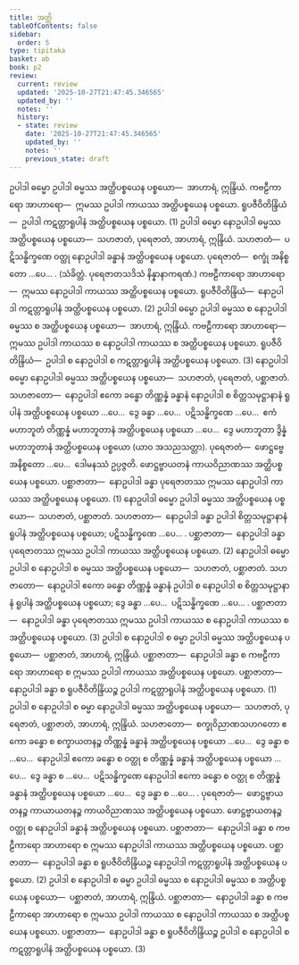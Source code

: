 ```yaml
---
title: အတ္ထိ
tableOfContents: false
sidebar:
  order: 5
type: tipitaka
basket: ab
book: p2
review:
  current: review
  updated: '2025-10-27T21:47:45.346565'
  updated_by: ''
  notes: ''
  history:
  - state: review
    date: '2025-10-27T21:47:45.346565'
    updated_by: ''
    notes: ''
    previous_state: draft
---
```



<ReviewStatus review={frontmatter.review} showDetails={true} />

<HypothesisAnnotation frontmatter={frontmatter} />

<DynamicBreadcrumb />

<Division number="407" book="p2" e="ch" v="38" p="533">

<Paragraph number="3350" book="p2">
ဥပါဒါ ဓမ္မော ဥပါဒါ ဓမ္မဿ အတ္ထိပစ္စယေန ပစ္စယော—  အာဟာရံ, ဣန္ဒြိယံ. <Emphasis>ကဗဠီကာရော အာဟာရော</Emphasis>—  ဣမဿ ဥပါဒါ ကာယဿ အတ္ထိပစ္စယေန ပစ္စယော. <Emphasis>ရူပဇီဝိတိန္ဒြိယံ</Emphasis>—  ဥပါဒါ ကဋတ္တာရူပါနံ အတ္ထိပစ္စယေန ပစ္စယော. (1)
</Paragraph>

<Paragraph number="3351" book="p2">
ဥပါဒါ ဓမ္မော နောဥပါဒါ ဓမ္မဿ အတ္ထိပစ္စယေန ပစ္စယော—  သဟဇာတံ, ပုရေဇာတံ, အာဟာရံ, ဣန္ဒြိယံ. <Emphasis>သဟဇာတံ</Emphasis>—  ပဋိသန္ဓိက္ခဏေ ဝတ္ထု နောဥပါဒါ ခန္ဓာနံ အတ္ထိပစ္စယေန ပစ္စယော. <Emphasis>ပုရေဇာတံ</Emphasis>—  စက္ခုံ အနိစ္စတော …ပေ… . (သံခိတ္တံ. ပုရေဇာတသဒိသံ နိန္နာနာကရဏံ.) <Emphasis>ကဗဠီကာရော အာဟာရော</Emphasis>—  ဣမဿ နောဥပါဒါ ကာယဿ အတ္ထိပစ္စယေန ပစ္စယော. <Emphasis>ရူပဇီဝိတိန္ဒြိယံ</Emphasis>—  နောဥပါဒါ ကဋတ္တာရူပါနံ အတ္ထိပစ္စယေန ပစ္စယော. (2)
</Paragraph>

<Paragraph number="3352" book="p2">
ဥပါဒါ ဓမ္မော ဥပါဒါ ဓမ္မဿ စ နောဥပါဒါ ဓမ္မဿ စ အတ္ထိပစ္စယေန ပစ္စယော—  အာဟာရံ, ဣန္ဒြိယံ. <Emphasis>ကဗဠီကာရော အာဟာရော</Emphasis>—  ဣမဿ ဥပါဒါ ကာယဿ စ နောဥပါဒါ ကာယဿ စ အတ္ထိပစ္စယေန ပစ္စယော. <Emphasis>ရူပဇီဝိတိန္ဒြိယံ</Emphasis>—  ဥပါဒါ စ နောဥပါဒါ စ ကဋတ္တာရူပါနံ အတ္ထိပစ္စယေန ပစ္စယော. (3)
</Paragraph>

</Division>
<Division number="408" book="p2" e="ch" v="38" p="533">

<Paragraph number="3353" book="p2">
နောဥပါဒါ ဓမ္မော နောဥပါဒါ ဓမ္မဿ အတ္ထိပစ္စယေန ပစ္စယော—  သဟဇာတံ, ပုရေဇာတံ, ပစ္ဆာဇာတံ. <Emphasis>သဟဇာတော</Emphasis>—  နောဥပါဒါ ဧကော ခန္ဓော တိဏ္ဏန္နံ ခန္ဓာနံ နောဥပါဒါ စ စိတ္တသမုဋ္ဌာနာနံ ရူပါနံ အတ္ထိပစ္စယေန ပစ္စယော …ပေ…  ဒွေ ခန္ဓာ …ပေ…  ပဋိသန္ဓိက္ခဏေ …ပေ…  ဧကံ မဟာဘူတံ တိဏ္ဏန္နံ မဟာဘူတာနံ အတ္ထိပစ္စယေန ပစ္စယော …ပေ…  ဒွေ မဟာဘူတာ ဒွိန္နံ မဟာဘူတာနံ အတ္ထိပစ္စယေန ပစ္စယော (ယာဝ အသညသတ္တာ). <Emphasis>ပုရေဇာတံ</Emphasis>—  ဖောဋ္ဌဗ္ဗေ အနိစ္စတော …ပေ…  ဒေါမနဿံ ဥပ္ပဇ္ဇတိ. ဖောဋ္ဌဗ္ဗာယတနံ ကာယဝိညာဏဿ အတ္ထိပစ္စယေန ပစ္စယော. <Emphasis>ပစ္ဆာဇာတာ</Emphasis>—  နောဥပါဒါ ခန္ဓာ ပုရေဇာတဿ ဣမဿ နောဥပါဒါ ကာယဿ အတ္ထိပစ္စယေန ပစ္စယော. (1)
</Paragraph>

<Paragraph number="3354" book="p2">
နောဥပါဒါ ဓမ္မော ဥပါဒါ ဓမ္မဿ အတ္ထိပစ္စယေန ပစ္စယော—  သဟဇာတံ, ပစ္ဆာဇာတံ. <Emphasis>သဟဇာတာ</Emphasis>—  နောဥပါဒါ ခန္ဓာ ဥပါဒါ စိတ္တသမုဋ္ဌာနာနံ ရူပါနံ အတ္ထိပစ္စယေန ပစ္စယော; ပဋိသန္ဓိက္ခဏေ …ပေ… . <Emphasis>ပစ္ဆာဇာတာ</Emphasis>—  နောဥပါဒါ ခန္ဓာ ပုရေဇာတဿ ဣမဿ ဥပါဒါ ကာယဿ အတ္ထိပစ္စယေန ပစ္စယော. (2)
</Paragraph>

<Paragraph number="3355" book="p2">
နောဥပါဒါ ဓမ္မော ဥပါဒါ စ နောဥပါဒါ စ ဓမ္မဿ အတ္ထိပစ္စယေန ပစ္စယော—  သဟဇာတံ, ပစ္ဆာဇာတံ. <Emphasis>သဟဇာတော</Emphasis>—  နောဥပါဒါ ဧကော ခန္ဓော တိဏ္ဏန္နံ ခန္ဓာနံ ဥပါဒါ စ နောဥပါဒါ စ စိတ္တသမုဋ္ဌာနာနံ ရူပါနံ အတ္ထိပစ္စယေန ပစ္စယော; ဒွေ ခန္ဓာ …ပေ…  ပဋိသန္ဓိက္ခဏေ …ပေ… . <Emphasis>ပစ္ဆာဇာတာ</Emphasis>—  နောဥပါဒါ ခန္ဓာ ပုရေဇာတဿ ဣမဿ ဥပါဒါ ကာယဿ စ နောဥပါဒါ ကာယဿ စ အတ္ထိပစ္စယေန ပစ္စယော. (3)
</Paragraph>

</Division>
<Division number="409" book="p2" e="ch" v="38" p="534">

<Paragraph number="3356" book="p2">
ဥပါဒါ စ နောဥပါဒါ စ ဓမ္မာ ဥပါဒါ ဓမ္မဿ အတ္ထိပစ္စယေန ပစ္စယော—  ပစ္ဆာဇာတံ, အာဟာရံ, ဣန္ဒြိယံ. <Emphasis>ပစ္ဆာဇာတာ</Emphasis>—  နောဥပါဒါ ခန္ဓာ စ ကဗဠီကာရော အာဟာရော စ ဣမဿ ဥပါဒါ ကာယဿ အတ္ထိပစ္စယေန ပစ္စယော. <Emphasis>ပစ္ဆာဇာတာ</Emphasis>—  နောဥပါဒါ ခန္ဓာ စ ရူပဇီဝိတိန္ဒြိယဉ္စ ဥပါဒါ ကဋတ္တာရူပါနံ အတ္ထိပစ္စယေန ပစ္စယော. (1)
</Paragraph>

<Paragraph number="3357" book="p2">
ဥပါဒါ စ နောဥပါဒါ စ ဓမ္မာ နောဥပါဒါ ဓမ္မဿ အတ္ထိပစ္စယေန ပစ္စယော—  သဟဇာတံ, ပုရေဇာတံ, ပစ္ဆာဇာတံ, အာဟာရံ, ဣန္ဒြိယံ. <Emphasis>သဟဇာတော</Emphasis>—  စက္ခုဝိညာဏသဟဂတော ဧကော ခန္ဓော စ စက္ခာယတနဉ္စ တိဏ္ဏန္နံ ခန္ဓာနံ အတ္ထိပစ္စယေန ပစ္စယော …ပေ…  ဒွေ ခန္ဓာ စ …ပေ…  နောဥပါဒါ ဧကော ခန္ဓော စ ဝတ္ထု စ တိဏ္ဏန္နံ ခန္ဓာနံ အတ္ထိပစ္စယေန ပစ္စယော …ပေ…  ဒွေ ခန္ဓာ စ …ပေ…  ပဋိသန္ဓိက္ခဏေ နောဥပါဒါ ဧကော ခန္ဓော စ ဝတ္ထု စ တိဏ္ဏန္နံ ခန္ဓာနံ အတ္ထိပစ္စယေန ပစ္စယော …ပေ…  ဒွေ ခန္ဓာ စ …ပေ… . <Emphasis>ပုရေဇာတံ</Emphasis>—  ဖောဋ္ဌဗ္ဗာယတနဉ္စ ကာယာယတနဉ္စ ကာယဝိညာဏဿ အတ္ထိပစ္စယေန ပစ္စယော. ဖောဋ္ဌဗ္ဗာယတနဉ္စ ဝတ္ထု စ နောဥပါဒါ ခန္ဓာနံ အတ္ထိပစ္စယေန ပစ္စယော. <Emphasis>ပစ္ဆာဇာတာ</Emphasis>—  နောဥပါဒါ ခန္ဓာ စ ကဗဠီကာရော အာဟာရော စ ဣမဿ နောဥပါဒါ ကာယဿ အတ္ထိပစ္စယေန ပစ္စယော. <Emphasis>ပစ္ဆာဇာတာ</Emphasis>—  နောဥပါဒါ ခန္ဓာ စ ရူပဇီဝိတိန္ဒြိယဉ္စ နောဥပါဒါ ကဋတ္တာရူပါနံ အတ္ထိပစ္စယေန ပစ္စယော. (2)
</Paragraph>

<Paragraph number="3358" book="p2">
ဥပါဒါ စ နောဥပါဒါ စ ဓမ္မာ ဥပါဒါ ဓမ္မဿ စ နောဥပါဒါ ဓမ္မဿ စ အတ္ထိပစ္စယေန ပစ္စယော—  ပစ္ဆာဇာတံ, အာဟာရံ, ဣန္ဒြိယံ. <Emphasis>ပစ္ဆာဇာတာ</Emphasis>—  နောဥပါဒါ ခန္ဓာ စ ကဗဠီကာရော အာဟာရော စ ဣမဿ ဥပါဒါ ကာယဿ စ နောဥပါဒါ ကာယဿ စ အတ္ထိပစ္စယေန ပစ္စယော. <Emphasis>ပစ္ဆာဇာတာ</Emphasis>—  နောဥပါဒါ ခန္ဓာ စ ရူပဇီဝိတိန္ဒြိယဉ္စ ဥပါဒါ စ နောဥပါဒါ စ ကဋတ္တာရူပါနံ အတ္ထိပစ္စယေန ပစ္စယော. (3)
</Paragraph>
</Division>